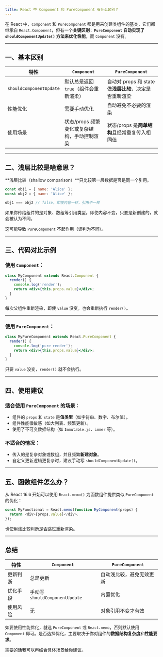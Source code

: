 ```yaml
---
title: React 中 Component 和 PureComponent 有什么区别？
---
```


在 React 中，`Component` 和 `PureComponent` 都是用来创建类组件的基类，它们都继承自 `React.Component`，但有一个**关键区别**：**`PureComponent` 自动实现了 `shouldComponentUpdate()` 方法来优化性能**，而 `Component` 没有。

---

## 一、基本区别

| 特性                      | `Component`               | `PureComponent`                      |
| ----------------------- | ------------------------- | ------------------------------------ |
| `shouldComponentUpdate` | 默认总是返回 `true`（组件会重新渲染）    | 自动对 props 和 state 做**浅层比较**，决定是否重新渲染 |
| 性能优化                    | 需要手动优化                    | 自动避免不必要的渲染                           |
| 使用场景                    | 状态/props 频繁变化或复杂结构，手动控制渲染 | 状态/props 是**简单结构**且经常重复传入相同值         |

---

## 二、浅层比较是啥意思？

\*\*浅层比较（shallow comparison）\*\*只比较第一层数据是否是同一个引用。

```js
const obj1 = { name: 'Alice' };
const obj2 = { name: 'Alice' };

obj1 === obj2 // false，即使内容一样，引用不一样
```

如果你传给组件的是对象、数组等引用类型，即使内容不变，只要是新创建的，就会被认为不同。

这可能导致 `PureComponent` 不起作用（误判为不同）。

---

## 三、代码对比示例

### 使用 `Component`：

```jsx
class MyComponent extends React.Component {
  render() {
    console.log('render');
    return <div>{this.props.value}</div>;
  }
}
```

每次父组件重新渲染，即使 `value` 没变，也会重新执行 `render()`。

---

### 使用 `PureComponent`：

```jsx
class MyPureComponent extends React.PureComponent {
  render() {
    console.log('pure render');
    return <div>{this.props.value}</div>;
  }
}
```

只要 `value` 没变，`render()` 就不会执行。

---

## 四、使用建议

### 适合使用 `PureComponent` 的场景：

* 组件的 `props` 和 `state` 是**值类型**（如字符串、数字、布尔值）。
* 组件性能很敏感（如大列表、频繁更新）。
* 使用了不可变数据结构（如 `Immutable.js`、`immer` 等）。

### 不适合的情况：

* 传入的是复杂对象或数组，并且频繁**新建对象**。
* 自定义更新逻辑更复杂时，建议手动写 `shouldComponentUpdate()`。

---

## 五、函数组件怎么办？

从 React 16.6 开始可以使用 `React.memo()` 为函数组件提供类似 `PureComponent` 的优化：

```js
const MyFunctional = React.memo(function MyComponent(props) {
  return <div>{props.value}</div>;
});
```

也使用浅比较判断是否跳过重新渲染。

---

## 总结

| 特性   | `Component`                 | `PureComponent` |
| ---- | --------------------------- | --------------- |
| 更新判断 | 总是更新                        | 自动浅比较，避免无效更新    |
| 优化手段 | 手动写 `shouldComponentUpdate` | 内置优化            |
| 使用风险 | 无                           | 对象引用不变才有效       |

如要使用性能优化，就选 `PureComponent` 或 `React.memo`，否则默认使用 `Component` 即可。是否选择优化，主要取决于你对组件的**数据结构复杂度**和**性能要求**。

需要的话我可以再结合具体场景给你建议。
